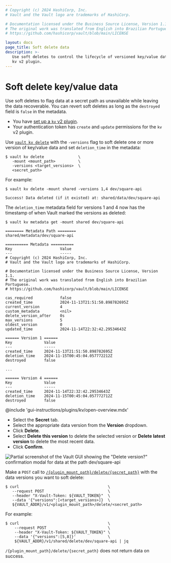```yaml
---
# Copyright (c) 2024 HashiCorp, Inc.
# Vault and the Vault logo are trademarks of HashiCorp.

# Documentation licensed under the Business Source License, Version 1.1.
# The original work was translated from English into Brazilian Portuguese.
# https://github.com/hashicorp/vault/blob/main/LICENSE

layout: docs
page_title: Soft delete data
description: >-
   Use soft deletes to control the lifecycle of versioned key/value data in the
   kv v2 plugin.
---
```


# Soft delete key/value data

Use soft deletes to flag data at a secret path as unavailable while leaving the
data recoverable. You can revert soft deletes as long as the `destroyed` field
is `false` in the metadata.

<Tip title="Assumptions">

- You have [set up a `kv` v2 plugin](/vault/docs/secrets/kv/kv-v2/setup).
- Your authentication token has `create` and `update` permissions for the `kv`
  v2 plugin.

</Tip>

<Tabs>

<Tab heading="CLI" group="cli">

Use [`vault kv delete`](/vault/docs/command/kv/delete) with the `-versions` flag to
soft delete one or more version of key/value data and set `deletion_time` in the
metadata:

```shell-session
$ vault kv delete               \
   -mount <mount_path>          \
   -versions <target_versions>  \
   <secret_path>
```

For example:

<CodeBlockConfig hideClipboard="true">

```shell-session
$ vault kv delete -mount shared -versions 1,4 dev/square-api

Success! Data deleted (if it existed) at: shared/data/dev/square-api
```

</CodeBlockConfig>

The `deletion_time` metadata field for versions 1 and 4 now has the timestamp
of when Vault marked the versions as deleted:

<CodeBlockConfig hideClipboard="true" highlight="22,31">

```shell-session
$ vault kv metadata get -mount shared dev/square-api

======== Metadata Path ========
shared/metadata/dev/square-api

========== Metadata ==========
Key                     Value
---                     -----
# Copyright (c) 2024 HashiCorp, Inc.
# Vault and the Vault logo are trademarks of HashiCorp.

# Documentation licensed under the Business Source License, Version 1.1.
# The original work was translated from English into Brazilian Portuguese.
# https://github.com/hashicorp/vault/blob/main/LICENSE

cas_required            false
created_time            2024-11-13T21:51:50.898782695Z
current_version         4
custom_metadata         <nil>
delete_version_after    0s
max_versions            5
oldest_version          0
updated_time            2024-11-14T22:32:42.29534643Z

====== Version 1 ======
Key              Value
---              -----
created_time     2024-11-13T21:51:50.898782695Z
deletion_time    2024-11-15T00:45:04.057772212Z
destroyed        false

...

====== Version 4 ======
Key              Value
---              -----
created_time     2024-11-14T22:32:42.29534643Z
deletion_time    2024-11-15T00:45:04.057772712Z
destroyed        false
```


</CodeBlockConfig>


</Tab>

<Tab heading="GUI" group="gui">

@include 'gui-instructions/plugins/kv/open-overview.mdx'

- Select the **Secret** tab.
- Select the appropriate data version from the **Version** dropdown.
- Click **Delete**.
- Select **Delete this version** to delete the selected version or
  **Delete latest version** to delete the most recent data.
- Click **Confirm**.

![Partial screenshot of the Vault GUI showing the "Delete version?" confirmation modal for data at the path dev/square-api](/img/gui/kv/delete-version.png)

</Tab>

<Tab heading="API" group="api">

Make a `POST` call to
[`/{plugin_mount_path}/delete/{secret_path}`](/vault/api-docs/secret/kv/kv-v2#delete-secret-versions)
with the data versions you want to soft delete:

```shell-session
$ curl                                       \
   --request POST                            \
   --header "X-Vault-Token: ${VAULT_TOKEN}"  \
   --data '{"versions":[<target_versions>]}  \
   ${VAULT_ADDR}/v1/<plugin_mount_path>/delete/<secret_path>
```

For example:

<CodeBlockConfig hideClipboard="true">

```shell-session
$ curl                                       \
    --request POST                           \
    --header "X-Vault-Token: ${VAULT_TOKEN}" \
    --data '{"versions":[5,8]}'              \
    ${VAULT_ADDR}/v1/shared/delete/dev/square-api | jq

```

`/{plugin_mount_path}/delete/{secret_path}` does not return data on success.

</CodeBlockConfig>

</Tab>

</Tabs>

